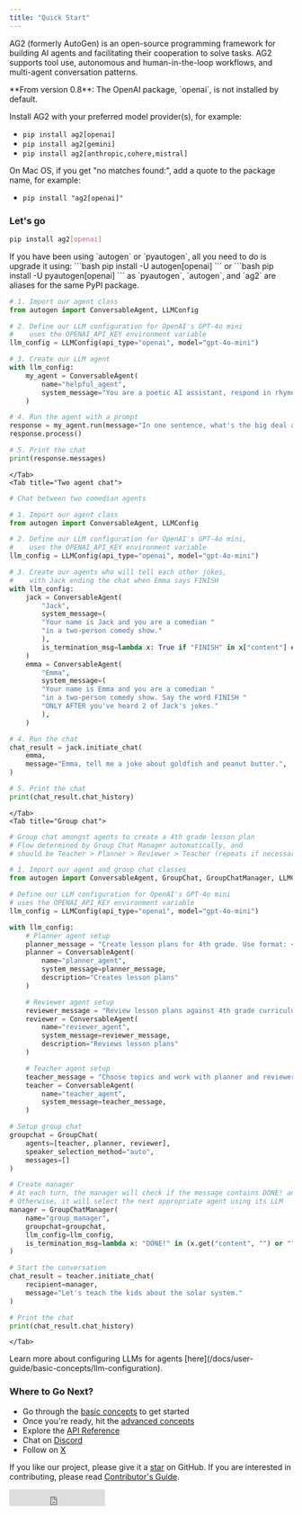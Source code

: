 ```yaml
---
title: "Quick Start"
---
```


AG2 (formerly AutoGen) is an open-source programming framework for building AI agents and facilitating their cooperation to solve tasks. AG2 supports tool use, autonomous and human-in-the-loop workflows, and multi-agent conversation patterns.

<Warning>
**From version 0.8**: The OpenAI package, `openai`, is not installed by default.

Install AG2 with your preferred model provider(s), for example:
- `pip install ag2[openai]`
- `pip install ag2[gemini]`
- `pip install ag2[anthropic,cohere,mistral]`

On Mac OS, if you get "no matches found:", add a quote to the package name, for example:
- `pip install "ag2[openai]"`
</Warning>

### Let's go

```sh
pip install ag2[openai]
```
<Tip>
If you have been using `autogen` or `pyautogen`, all you need to do is upgrade it using:
```bash
pip install -U autogen[openai]
```
or
```bash
pip install -U pyautogen[openai]
```
as `pyautogen`, `autogen`, and `ag2` are aliases for the same PyPI package.
</Tip>

<Tabs>
    <Tab title="Chat with an agent">

```python
# 1. Import our agent class
from autogen import ConversableAgent, LLMConfig

# 2. Define our LLM configuration for OpenAI's GPT-4o mini
#    uses the OPENAI_API_KEY environment variable
llm_config = LLMConfig(api_type="openai", model="gpt-4o-mini")

# 3. Create our LLM agent
with llm_config:
    my_agent = ConversableAgent(
        name="helpful_agent",
        system_message="You are a poetic AI assistant, respond in rhyme.",
    )

# 4. Run the agent with a prompt
response = my_agent.run(message="In one sentence, what's the big deal about AI?")
response.process()

# 5. Print the chat
print(response.messages)
```
    </Tab>
    <Tab title="Two agent chat">

```python
# Chat between two comedian agents

# 1. Import our agent class
from autogen import ConversableAgent, LLMConfig

# 2. Define our LLM configuration for OpenAI's GPT-4o mini,
#    uses the OPENAI_API_KEY environment variable
llm_config = LLMConfig(api_type="openai", model="gpt-4o-mini")

# 3. Create our agents who will tell each other jokes,
#    with Jack ending the chat when Emma says FINISH
with llm_config:
    jack = ConversableAgent(
        "Jack",
        system_message=(
        "Your name is Jack and you are a comedian "
        "in a two-person comedy show."
        ),
        is_termination_msg=lambda x: True if "FINISH" in x["content"] else False
    )
    emma = ConversableAgent(
        "Emma",
        system_message=(
        "Your name is Emma and you are a comedian "
        "in a two-person comedy show. Say the word FINISH "
        "ONLY AFTER you've heard 2 of Jack's jokes."
        ),
    )

# 4. Run the chat
chat_result = jack.initiate_chat(
    emma,
    message="Emma, tell me a joke about goldfish and peanut butter.",
)

# 5. Print the chat
print(chat_result.chat_history)
```

    </Tab>
    <Tab title="Group chat">

```python
# Group chat amongst agents to create a 4th grade lesson plan
# Flow determined by Group Chat Manager automatically, and
# should be Teacher > Planner > Reviewer > Teacher (repeats if necessary)

# 1. Import our agent and group chat classes
from autogen import ConversableAgent, GroupChat, GroupChatManager, LLMConfig

# Define our LLM configuration for OpenAI's GPT-4o mini
# uses the OPENAI_API_KEY environment variable
llm_config = LLMConfig(api_type="openai", model="gpt-4o-mini")

with llm_config:
    # Planner agent setup
    planner_message = "Create lesson plans for 4th grade. Use format: <title>, <learning_objectives>, <script>"
    planner = ConversableAgent(
        name="planner_agent",
        system_message=planner_message,
        description="Creates lesson plans"
    )

    # Reviewer agent setup
    reviewer_message = "Review lesson plans against 4th grade curriculum. Provide max 3 changes."
    reviewer = ConversableAgent(
        name="reviewer_agent",
        system_message=reviewer_message,
        description="Reviews lesson plans"
    )

    # Teacher agent setup
    teacher_message = "Choose topics and work with planner and reviewer. Say DONE! when finished."
    teacher = ConversableAgent(
        name="teacher_agent",
        system_message=teacher_message,
    )

# Setup group chat
groupchat = GroupChat(
    agents=[teacher, planner, reviewer],
    speaker_selection_method="auto",
    messages=[]
)

# Create manager
# At each turn, the manager will check if the message contains DONE! and end the chat if so
# Otherwise, it will select the next appropriate agent using its LLM
manager = GroupChatManager(
    name="group_manager",
    groupchat=groupchat,
    llm_config=llm_config,
    is_termination_msg=lambda x: "DONE!" in (x.get("content", "") or "").upper()
)

# Start the conversation
chat_result = teacher.initiate_chat(
    recipient=manager,
    message="Let's teach the kids about the solar system."
)

# Print the chat
print(chat_result.chat_history)
```

    </Tab>

</Tabs>

<Tip>
    Learn more about configuring LLMs for agents
    [here](/docs/user-guide/basic-concepts/llm-configuration).
</Tip>

### Where to Go Next?

- Go through the [basic concepts](/docs/user-guide/basic-concepts/installing-ag2) to get started
- Once you're ready, hit the [advanced concepts](/docs/user-guide/advanced-concepts/rag)
- Explore the [API Reference](/docs/api-reference/autogen)
- Chat on [Discord](https://discord.gg/pAbnFJrkgZ)
- Follow on [X](https://x.com/ag2oss)

If you like our project, please give it a [star](https://github.com/ag2ai/ag2) on GitHub. If you are interested in contributing, please read [Contributor's Guide](/docs/contributor-guide/contributing).

<iframe
  src="https://ghbtns.com/github-btn.html?user=ag2ai&amp;repo=ag2&amp;type=star&amp;count=true&amp;size=large"
  frameborder="0"
  scrolling="0"
  width="170"
  height="30"
  title="GitHub"
></iframe>
